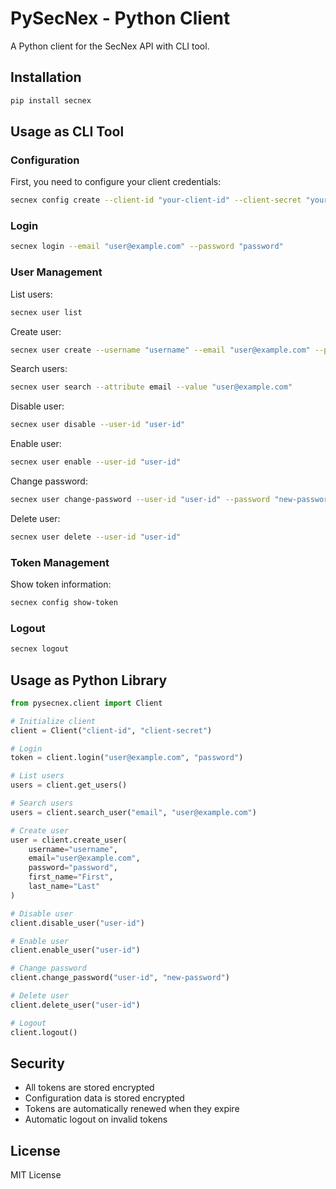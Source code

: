 # PySecNex - Python Client

A Python client for the SecNex API with CLI tool.

## Installation

```bash
pip install secnex
```

## Usage as CLI Tool

### Configuration

First, you need to configure your client credentials:

```bash
secnex config create --client-id "your-client-id" --client-secret "your-client-secret"
```

### Login

```bash
secnex login --email "user@example.com" --password "password"
```

### User Management

List users:

```bash
secnex user list
```

Create user:

```bash
secnex user create --username "username" --email "user@example.com" --password "password" --first-name "First" --last-name "Last"
```

Search users:

```bash
secnex user search --attribute email --value "user@example.com"
```

Disable user:

```bash
secnex user disable --user-id "user-id"
```

Enable user:

```bash
secnex user enable --user-id "user-id"
```

Change password:

```bash
secnex user change-password --user-id "user-id" --password "new-password"
```

Delete user:

```bash
secnex user delete --user-id "user-id"
```

### Token Management

Show token information:

```bash
secnex config show-token
```

### Logout

```bash
secnex logout
```

## Usage as Python Library

```python
from pysecnex.client import Client

# Initialize client
client = Client("client-id", "client-secret")

# Login
token = client.login("user@example.com", "password")

# List users
users = client.get_users()

# Search users
users = client.search_user("email", "user@example.com")

# Create user
user = client.create_user(
    username="username",
    email="user@example.com",
    password="password",
    first_name="First",
    last_name="Last"
)

# Disable user
client.disable_user("user-id")

# Enable user
client.enable_user("user-id")

# Change password
client.change_password("user-id", "new-password")

# Delete user
client.delete_user("user-id")

# Logout
client.logout()
```

## Security

- All tokens are stored encrypted
- Configuration data is stored encrypted
- Tokens are automatically renewed when they expire
- Automatic logout on invalid tokens

## License

MIT License
